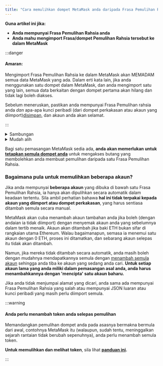 ```yaml
---
title: "Cara memulihkan dompet MetaMask anda daripada Frasa Pemulihan Rahsia"
---
```



**Guna artikel ini jika:**

- **Anda mempunyai Frasa Pemulihan Rahsia anda**
- **Anda mahu mengimport Frasa/dompet Pemulihan Rahsia tersebut ke dalam MetaMask**

:::danger

#### Amaran:

Mengimport Frasa Pemulihan Rahsia ke dalam MetaMask akan MEMADAM semua data MetaMask yang ada. Dalam erti kata lain, jika anda menggunakan satu dompet dalam MetaMask, dan anda mengimport satu yang lain, semua data berkaitan dengan dompet pertama akan hilang dan tidak lagi boleh diakses.

Sebelum meneruskan, pastikan anda mempunyai Frasa Pemulihan rahsia anda _dan_ apa-apa kunci peribadi (dari dompet perkakasan atau akaun yang diimport)[disimpan](/privacy-and-security/how-to-reveal-your-secret-recovery-phrase), dan akaun anda akan selamat.

:::

<Tabs>

<TabItem value="Pemasangan Baharu" label="Pemasangan Baharu">

<details>
<summary>Sambungan</summary>

<div>

1. Semasa memasang pemasangan baharu MetaMask, klik 'Import satu dompet sedia ada':

   {" "}

   <div class="center-container">
     <div class="img-large">
       <img
         src={
           require("../../../../../../img/managing-my-wallet/resetting-deleting-and-restoring/how-to-restore-your-metamask-wallet-from-secret-recovery-phrase/MetaMask_SRP_recovery_desktop.gif")
             .default
         }
         alt="MetaMask SRP desktop pemulihan"
       />
     </div>
   </div>

2. Ikut gesaan untuk masuk ke Frasa Pemulihan Rahsia anda. Masukkan setiap perkataan ke dalam satu kotak berasingan, memastikan anda menaip setiap perkataan huruf kecil, dan tanpa sebarang ruang.

   {" "}

   <div class="center-container">
     <div class="img-large">
       <img
         src={
           require("../../../../../../img/managing-my-wallet/resetting-deleting-and-restoring/how-to-restore-your-metamask-wallet-from-secret-recovery-phrase/MetaMask_SRP_recovery_desktop.png")
             .default
         }
         alt="Desktop pemulihan MetaMask SRP"
       />
     </div>
   </div>

</div>
</details>

<details>
<summary>Mudah alih</summary>

<div>

1. Apabila anda memasang MetaMask, klik pada butang 'Import menggunakan Frasa Pemulihan Rahsia':

   {" "}

   <div class="center-container">
     <div class="img-small">
       <img
         src={
           require("../../../../../../img/managing-my-wallet/resetting-deleting-and-restoring/how-to-restore-your-metamask-wallet-from-secret-recovery-phrase/MetaMask_SRP_recovery_mobile2.gif")
             .default
         }
         alt="MetaMask SRP pemulihan mudah alih"
       />
     </div>
   </div>

2. Masukkan keseluruhan frasa dalam satu ruang teks. Taip semua 12 perkataan dalam aturan yang betul, dengan huruf kecil, dan dengan ruang antara setiap perkataan. Jangan tinggalkan ruang tambahan selepas perkataan akhir. Begini rupanya:

   {" "}

   <div class="center-container">
     <div class="img-small">
       <img
         src={
           require("../../../../../../img/managing-my-wallet/resetting-deleting-and-restoring/how-to-restore-your-metamask-wallet-from-secret-recovery-phrase/MetaMask_SRP_recovery_mobile.gif")
             .default
         }
         alt="Pemulihan mudah alih MetaMask SRP"
       />
     </div>
   </div>

</div>
</details>

</TabItem>

<TabItem value="Pemasangan Sedia Ada" label="Pemasangan Sedia Ada">

Bagi satu pemasangan MetaMask sedia ada, **anda akan memerlukan untuk [tetapkan semula dompet anda](/managing-my-wallet/resetting-deleting-and-restoring/how-to-reset-your-wallet)** untuk mengakses butang yang membolehkan anda membuat pemulihan daripada satu Frasa Pemulihan Rahsia.

### Bagaimana pula untuk memulihkan beberapa akaun?

Jika anda mempunyai **beberapa akaun** yang dibuka di bawah satu Frasa Pemulihan Rahsia, ia hanya akan dipulihkan secara automatik dalam keadaan tertentu. Sila ambil perhatian bahawa **hal ini tidak terpakai kepada akaun yang diimport atau dompet perkakasan**, yang harus sentiasa ditambah semula secara manual.

MetaMask akan cuba menambah akaun tambahan anda jika boleh (dengan andaian ia tidak diimport) dengan menyemak akaun anda yang sebelumnya dalam tertib menaik. Akaun akan ditambah jika baki ETH bukan sifar di rangkaian utama Ethereum. Walau bagaimanapun, semasa ia menemui satu akaun dengan 0 ETH, proses ini ditamatkan, dan sebarang akaun selepas itu tidak akan ditambah.

Namun, jika mereka tidak ditambah secara automatik, anda masih boleh dengan mudahnya mendapatkannya semula dengan [menambah semula akaun](/managing-my-wallet/accounts-and-addresses/how-to-add-missing-accounts-after-restoring-with-secret-recovery-phrase) sehingga anda tiba ke akaun yang sedang anda cari. **Untuk setiap akaun lama yang anda miliki dalam pemasangan asal anda, anda harus menambahkannya dengan 'mencipta' satu akaun baharu.**

Jika anda tidak menjumpai alamat yang dicari, anda sama ada mempunyai Frasa Pemulihan Rahsia yang salah atau mempunyai JSON luaran atau kunci peribadi yang masih perlu diimport semula.

:::warning

#### Anda perlu menambah token anda selepas pemulihan

Memandangkan pemulihan dompet anda pada asasnya bermakna bermula dari awal, contohnya MetaMask itu (walaupun, sudah tentu, meninggalkan sejarah rantaian tidak berubah sepenuhnya), anda perlu menambah semula token.

**Untuk memulihkan dan melihat token**, sila lihat **[panduan ini](/managing-my-tokens/custom-tokens/how-to-display-tokens-in-metamask).**

:::

</TabItem>

</Tabs>

